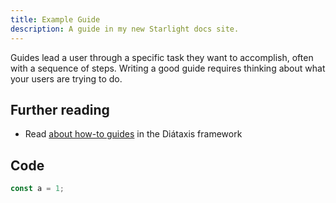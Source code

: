 ```yaml
---
title: Example Guide
description: A guide in my new Starlight docs site.
---
```



<Icon name="open-book" />

Guides lead a user through a specific task they want to accomplish, often with a sequence of steps.
Writing a good guide requires thinking about what your users are trying to do.

## Further reading

- Read [about how-to guides](https://diataxis.fr/how-to-guides/) in the Diátaxis framework

## Code

```ts
const a = 1;
```
